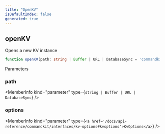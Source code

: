 ```yaml
---
title: "OpenKV"
isDefaultIndex: false
generated: true
---
```



<!-- This file was generated from the CommandKit source. Do not modify. Instead, re-run the "docgen" script -->


## openKV

<GenerationInfo sourceFile="packages/commandkit/src/kv/kv.ts" sourceLine="731" packageName="commandkit" />

Opens a new KV instance

```ts title="Signature"
function openKV(path: string | Buffer | URL | DatabaseSync = 'commandkit_kv.db', options: KvOptions = { enableWAL: true, namespace: 'commandkit_kv' }): KV
```
Parameters

### path

<MemberInfo kind="parameter" type={`string | Buffer | URL | DatabaseSync`} />

### options

<MemberInfo kind="parameter" type={`<a href='/docs/api-reference/commandkit/interfaces/kv-options#kvoptions'>KvOptions</a>`} />

